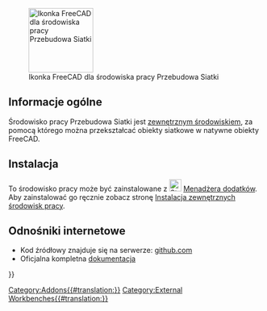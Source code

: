 <languages/>

[[Image:MeshRemodel_workbench_icon.svg|thumb|128px|Ikonka FreeCAD dla środowiska pracy Przebudowa Siatki]]

{{TOCright}}

==Informacje ogólne== 

Środowisko pracy Przebudowa Siatki jest [[External_workbenches/pl|zewnętrznym środowiskiem]], za pomocą którego można przekształcać obiekty siatkowe w natywne obiekty FreeCAD.

==Instalacja== 

To środowisko pracy może być zainstalowane z [[Image:Std_AddonMgr.svg|24px]] [[Std_AddonMgr|Menadżera dodatków]]. Aby zainstalować go ręcznie zobacz stronę [[Installing_more_workbenches/pl|Instalacja zewnętrznych środowisk pracy]].

==Odnośniki internetowe==

* Kod źródłowy znajduje się na serwerze: [https://github.com/mwganson/MeshRemodel github.com]
* Oficjalna kompletna [https://github.com/mwganson/MeshRemodel/blob/master/README.md dokumentacja]


{{Userdocnavi{{#translation:}}}}
[[Category:Addons{{#translation:}}]]
[[Category:External Workbenches{{#translation:}}]]